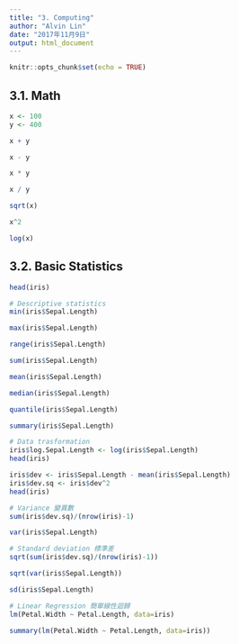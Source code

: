 ```yaml
---
title: "3. Computing"
author: "Alvin Lin"
date: "2017年11月9日"
output: html_document
---
```


```r
knitr::opts_chunk$set(echo = TRUE)
```
## 3.1. Math
```r
x <- 100
y <- 400

x + y
```
```r
x - y
```
```r
x * y
```
```r
x / y
```
```r
sqrt(x)
```
```r
x^2
```
```r
log(x)
```

## 3.2. Basic Statistics
```r
head(iris)
```
```r
# Descriptive statistics
min(iris$Sepal.Length)
```
```r
max(iris$Sepal.Length)
```
```r
range(iris$Sepal.Length)
```
```r
sum(iris$Sepal.Length)
```
```r
mean(iris$Sepal.Length)
```
```r
median(iris$Sepal.Length)
```
```r
quantile(iris$Sepal.Length)
```
```r
summary(iris$Sepal.Length)
```
```r
# Data trasformation
iris$log.Sepal.Length <- log(iris$Sepal.Length)
head(iris)
```
```r
iris$dev <- iris$Sepal.Length - mean(iris$Sepal.Length)
iris$dev.sq <- iris$dev^2
head(iris)
```
```r
# Variance 變異數
sum(iris$dev.sq)/(nrow(iris)-1)
```
```r
var(iris$Sepal.Length)
```
```r
# Standard deviation 標準差
sqrt(sum(iris$dev.sq)/(nrow(iris)-1))
```
```r
sqrt(var(iris$Sepal.Length))
```
```r
sd(iris$Sepal.Length)
```
```r
# Linear Regression 簡單線性迴歸
lm(Petal.Width ~ Petal.Length, data=iris)
```
```r
summary(lm(Petal.Width ~ Petal.Length, data=iris))
```

